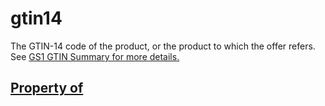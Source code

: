   

# gtin14

The GTIN-14 code of the product, or the product to which the offer refers. See <a href="http://www.gs1.org/barcodes/technical/idkeys/gtin">GS1 GTIN Summary</Link> for more details.

## Property of



